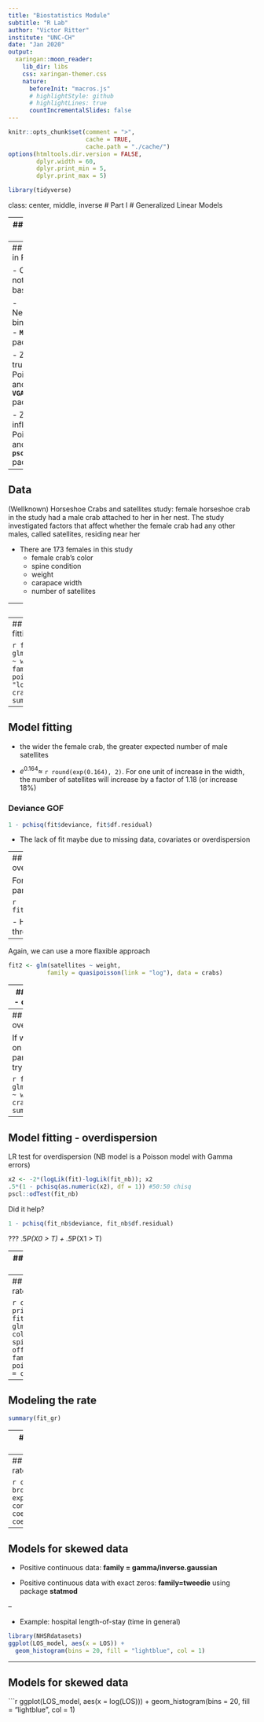 ---
title: "Biostatistics Module"
subtitle: "R Lab"
author: "Victor Ritter"
institute: "UNC-CH"
date: "Jan 2020"
output:
  xaringan::moon_reader:
    lib_dir: libs
    css: xaringan-themer.css
    nature:
      beforeInit: "macros.js"
      # highlightStyle: github
      # highlightLines: true
      countIncrementalSlides: false
---

```{r setup, include=FALSE}
knitr::opts_chunk$set(comment = ">",
                      cache = TRUE,
                      cache.path = "./cache/")
options(htmltools.dir.version = FALSE,
        dplyr.width = 60,
        dplyr.print_min = 5,
        dplyr.print_max = 5)

library(tidyverse)
```

class: center, middle, inverse
# Part I
# Generalized Linear Models

---
## GLMs in R

- Most GLMs can be fit without the need of additional packages

- **`glm(y ~ x, family = <distribution>(<link function>))`**
  - binomial(link = "logit")
  - gaussian(link = "identity")
  - Gamma(link = "inverse")
  - inverse.gaussian(link = "1/mu^2")
  - poisson(link = "log")
  - quasi(link = "identity", variance = "constant")
  - quasibinomial(link = "logit")
  - quasipoisson(link = "log")

.center[![:scale 70%](./images/link.png)]

???
can be usefull cloglog is useful when we have too many zeros

---
## GLMs in R

- Cases not in R base

  - Negative binomial - **`MASS`** package
   
  - Zero-truncated Poisson and NB - **`VGAM`** package
  
  - Zero-inflated Poisson and NB - **`pscl`** package

--

## Data

(Wellknown) Horseshoe Crabs and satellites study: female horseshoe crab in the study had a male crab attached to her in her nest. The study investigated factors that affect whether the female crab had any other males, called satellites, residing near her

- There are 173 females in this study
  - female crab’s color
  - spine condition
  - weight
  - carapace width
  - number of satellites

---
## Data

```{r, fig.width=7, fig.height=3.5, fig.align='center'}
crabs <- readxl::read_xlsx("./data/crabs.xlsx"); crabs
hist(crabs$satellites)
```

---
## Model fitting

```{r}
fit <- glm(satellites ~ weight,
           family = poisson(link = "log"), data = crabs)
summary(fit)
```

---
## Model fitting

- the wider the female crab, the greater expected number of male satellites

- $e^{0.164} \approx$ `r round(exp(0.164), 2)`. For one unit of increase in the width, the number of satellites will increase by a factor of 1.18 (or increase 18%)

### Deviance GOF

```{r}
1 - pchisq(fit$deviance, fit$df.residual)
```

- The lack of fit maybe due to missing data, covariates or overdispersion

---
## Model fitting - overdispersion

For Poisson, dispertion parameter should be 1

```{r}
fit$deviance/fit$df.residual
```

- Hence, variance is almost three times the mean

--

Again, we can use a more flaxible approach

```{r}
fit2 <- glm(satellites ~ weight,
           family = quasipoisson(link = "log"), data = crabs)
```

---
## Model fitting - overdispersion

```{r}
summary(fit2)
```

---
## Model fitting - overdispersion

If we want to stay on the likelihood paradim, we can try NB

```{r}
fit_nb <- glm.nb(satellites ~ weight, data = crabs)
summary(fit_nb)
```

---
## Model fitting - overdispersion

LR test for overdispersion (NB model is a Poisson model with Gamma errors)

```{r}
x2 <- -2*(logLik(fit)-logLik(fit_nb)); x2
.5*(1 - pchisq(as.numeric(x2), df = 1)) #50:50 chisq
pscl::odTest(fit_nb)
```

Did it help?

```{r}
1 - pchisq(fit_nb$deviance, fit_nb$df.residual)
```

???
.5*P(X0 > T) + .5*P(X1 > T)

---
## Modeling the rate

For grouped data, we can model the rate $\lambda_i$ using an *offset* term

$$\log(\lambda_i) = \boldsymbol{X \beta} \\
\log(\mu_i/n_i) = \boldsymbol{X \beta} \\
\log(\mu_i) = \log(n_i) + \boldsymbol{X \beta}$$

```{r}
crabs_gr <- crabs %>% 
  mutate_at(vars(color, spine_condition), as.factor) %>% 
  group_by(color, spine_condition) %>% 
  summarise(satellites = sum(satellites),
            log_n = log(n())) %>% 
  ungroup()
```

---
## Modeling the rate

```{r}
crabs_gr %>% print(n = 12)
fit_gr <- glm(satellites ~ color + spine_condition, 
              offset = log_n, family = poisson(), data = crabs_gr)
```

---
## Modeling the rate

```{r}
summary(fit_gr)
```

---
## Modeling the rate

```{r}
anova(fit_gr, test = "Rao")
```

---
## Modeling the rate

```{r}
coef <- broom::tidy(fit_gr, exponentiate = T, conf.int = T)
coef[,1:5]
coef[,c(1, 6:7)]
```

---
## Models for skewed data

- Positive continuous data: **family = gamma/inverse.gaussian**

- Positive continuous data with exact zeros: **family=tweedie** using package **statmod**

--

- Example: hospital length-of-stay (time in general)

```{r, fig.width=7, fig.height=3.5, fig.align='center'}
library(NHSRdatasets)
ggplot(LOS_model, aes(x = LOS)) +
  geom_histogram(bins = 20, fill = "lightblue", col = 1)
```

---
## Models for skewed data

```{r, fig.width=7, fig.height=3.5, fig.align='center'}
ggplot(LOS_model, aes(x = log(LOS))) +
  geom_histogram(bins = 20, fill = "lightblue", col = 1)








